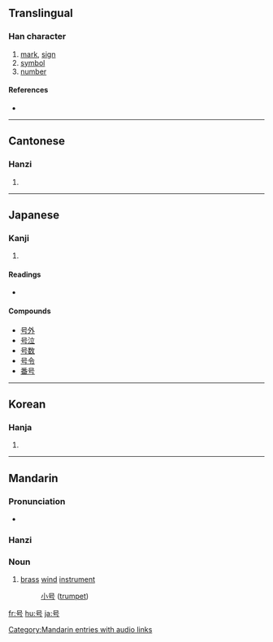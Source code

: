 {{also|號}}
==Translingual==

===Han character===
{{Han char|rn=30|rad=口|as=02|sn=5|four=|canj=口一女尸 (RMVS)}}

# [[mark]], [[sign]]
# [[symbol]]
# [[number]]

====References====
* {{Han ref|kx=0174.020|dkj=03256|dj=0385.070|hdz=10570.010|uh=53F7|ud=21495}}

----

==Cantonese==

===Hanzi===
{{yue-hanzi|jyut=|y=hou6}}

# {{defn|Cantonese}}

----

==Japanese==

===Kanji===
{{ja-kanji|grade=3|rs=口02}}

# {{defn|Japanese}}

====Readings====
* {{ja-readings|on=[[ごう]] ([[gō]])|kun=[[さけぶ]] ([[sakebu]]), [[よびな]] ([[yobina]])}}

====Compounds====
* [[号外]]
* [[号泣]]
* [[号数]]
* [[号令]]
* [[番号]]

----

==Korean==

===Hanja===
{{ko-hanja|hangeul=호|rv=ho|mr=ho}}

# {{defn|Korean}}

----

==Mandarin==

===Pronunciation===
* {{audio|zh-hào.ogg|audio}}

===Hanzi===
{{cmn-hanzi|tra=號|pin=[[hào]] ([[hao4]]), [[háo]] ([[hao2]])|wg=hao<sup>2</sup>, hao<sup>4</sup>}}

===Noun===
{{cmn-noun|s|pin=hào|pint=hao4|tra=號|sim=号|rs=口02}}

# {{literary|lang=zh-cn|skey=hao4}} [[brass]] [[wind]] [[instrument]]
#: [[小号]] ([[trumpet]])

[[Category:Mandarin entries with audio links]]

[[fr:号]]
[[hu:号]]
[[ja:号]]